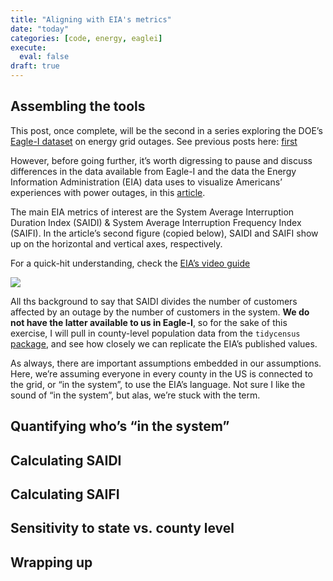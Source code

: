 ```yaml
---
title: "Aligning with EIA's metrics"
date: "today"
categories: [code, energy, eaglei]
execute: 
  eval: false
draft: true
---
```


## Assembling the tools

This post, once complete, will be the second in a series exploring the DOE's [Eagle-I dataset](https://openenergyhub.ornl.gov/explore/dataset/eaglei_outages_2014/information/){target="_blank"} on energy grid outages. See previous posts here: [first](../intro/index.html){target="_blank"}

However, before going further, it's worth digressing to pause and discuss differences in the data available from Eagle-I and the data the Energy Information Administration (EIA) data uses to visualize Americans' experiences with power outages, in this [article](https://www.eia.gov/todayinenergy/detail.php?id=54639){target="_blank"}. 

The main EIA metrics of interest are the System Average Interruption Duration Index (SAIDI) & System Average Interruption Frequency Index (SAIFI). In the article's second figure (copied below), SAIDI and SAIFI show up on the horizontal and vertical axes, respectively.

::: column-margin
For a quick-hit understanding, check the [EIA's video guide](https://youtu.be/oVH9L0fCMTU){target="_blank"}
:::

![](../intro/chart2.svg){fig-alt="Average total annual electric power interruption duration and frequency per customer, by state, for 2021 only"}

All ths background to say that SAIDI divides the number of customers affected by an outage by the number of customers in the system. **We do not have the latter available to us in Eagle-I**, so for the sake of this exercise, I will pull in county-level population data from the `tidycensus` [package](https://walker-data.com/tidycensus/){target="_blank"}, and see how closely we can replicate the EIA's published values.

::: column-margin
As always, there are important assumptions embedded in our assumptions. Here, we're assuming everyone in every county in the US is connected to the grid, or "in the system", to use the EIA's language. Not sure I like the sound of "in the system", but alas, we're stuck with the term.
:::

## Quantifying who's "in the system"

## Calculating SAIDI

## Calculating SAIFI

## Sensitivity to state vs. county level

## Wrapping up